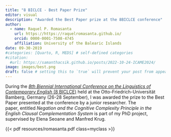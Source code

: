 ```yaml
---
title: "8 BICLCE - Best Paper Prize"
editor: visual
description: "Awarded the Best Paper prize at the 8BICLCE conference"
author:
  - name: Raquel P. Romasanta
    url: https://https://raquelromasanta.github.io/
    orcid: 0000-0001-7508-4745
    affiliation: University of the Balearic Islands
date: 09-30-2019
#categories: [Quarto, R, MEDS] # self-defined categories
#citation: 
  #url: https://samanthacsik.github.io/posts/2022-10-24-ICAME2024/ 
image: images/best.png
draft: false # setting this to `true` will prevent your post from appearing on your listing page until you're ready!
---
```


During the [*8th Biennial International Conference on the Linguistics of Contemporary English* (8 BICLCE)](https://www.uni-bamberg.de/en/eng-ling/biclce-2019/) held at the Otto-Friedrich-Universität Bamberg, Germany (26-28 September), I was awarded the prize to the Best Paper presented at the conference by a junior researcher. The paper, entitled *Negation and the Cognitive Complexity Principle in the English Clausal Complementation System* is part of my PhD project, supervised by Elena Seoane and Manfred Krug.

```{=html}
<style>
.myclass {
  max-width: 100%;
  width: 800px;
  height: 1000px;
  border: 10px solid rgba(200,0,0,.2);
  margin: 0;
}
</style>
```
{{< pdf resources/romasanta.pdf class=myclass >}}
